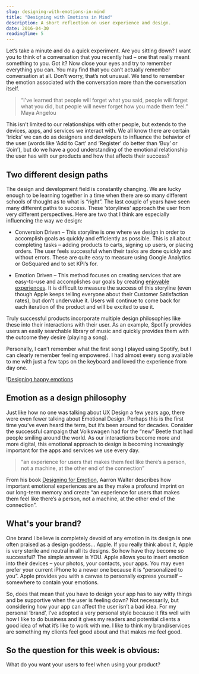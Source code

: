 ```yaml
---
slug: designing-with-emotions-in-mind
title: "Designing with Emotions in Mind"
description: A short reflection on user experience and design.
date: 2016-04-30
readingTime: 5
---
```


Let’s take a minute and do a quick experiment. Are you sitting down? I want you to think of a conversation that you recently had &#8211; one that really meant something to you. Got it? Now close your eyes and try to remember everything you can. You may find that you can’t actually remember conversation at all. Don’t worry, that’s not unusual. We tend to remember the emotion associated with the conversation more than the conversation itself.

> “I've learned that people will forget what you said, people will forget what you did, but people will never forget how you made them feel.”<br />Maya Angelou

This isn’t limited to our relationships with other people, but extends to the devices, apps, and services we interact with. We all know there are certain ‘tricks’ we can do as designers and developers to influence the behavior of the user (words like ‘Add to Cart’ and ‘Register’ do better than ‘Buy’ or ‘Join’), but do we have a good understanding of the emotional relationship the user has with our products and how that affects their success?

## Two different design paths

The design and development field is constantly changing. We are lucky enough to be learning together in a time when there are so many different schools of thought as to what is “right”. The last couple of years have seen many different paths to success. These ‘storylines’ approach the user from very different perspectives. Here are two that I think are especially influencing the way we design:

* Conversion Driven &#8211; This storyline is one where we design in order to accomplish goals as quickly and efficiently as possible. This is all about completing tasks &#8211; adding products to carts, signing up users, or placing orders. The user feels successful when their tasks are done quickly and without errors. These are quite easy to measure using Google Analytics or GoSquared and to set KPI’s for.

* Emotion Driven &#8211; This method focuses on creating services that are easy-to-use and accomplishes our goals by creating <a href="/the-extra-effort-for-great-ux/" target="_blank">enjoyable experiences</a>. It is difficult to measure the success of this storyline (even though Apple keeps telling everyone about their Customer Satisfaction rates), but don’t undervalue it. Users will continue to come back for each iteration of the product and will be excited to use it.

Truly successful products incorporate multiple design philosophies like these into their interactions with their user. As an example, Spotify provides users an easily searchable library of music and quickly provides them with the outcome they desire (playing a song).

Personally, I can’t remember what the first song I played using Spotify, but I can clearly remember feeling empowered. I had almost every song available to me with just a few taps on the keyboard and loved the experience from day one.

!<a href="/images/articles/image.gif">Designing happy emotions</a>

## Emotion as a design philosophy

Just like how no one was talking about UX Design a few years ago, there were even fewer talking about Emotional Design. Perhaps this is the first time you’ve even heard the term, but it’s been around for decades. Consider the successful campaign that Volkswagen had for the “new” Beetle that had people smiling around the world. As our interactions become more and more digital, this emotional approach to design is becoming increasingly important for the apps and services we use every day.

> “an experience for users that makes them feel like there’s a person, not a machine, at the other end of the connection”

From his book <a href="https://abookapart.com/products/designing-for-emotion" target="_blank">Designing for Emotion</a>, Aarron Walter describes how important emotional experiences are as they make a profound imprint on our long-term memory and create “an experience for users that makes them feel like there’s a person, not a machine, at the other end of the connection”.

## What's your brand?

One brand I believe is completely devoid of any emotion in its design is one often praised as a design goddess… Apple. If you really think about it, Apple is very sterile and neutral in all its designs. So how have they become so successful? The simple answer is YOU. Apple allows you to insert emotion into their devices &#8211; your photos, your contacts, your apps. You may even prefer your current iPhone to a newer one because it is “personalized to you”. Apple provides you with a canvas to personally express yourself &#8211; somewhere to contain your emotions.

So, does that mean that you have to design your app has to say witty things and be supportive when the user is feeling down? Not necessarily, but considering how your app can affect the user isn’t a bad idea. For my personal ‘brand’, I’ve adopted a very personal style because it fits well with how I like to do business and it gives my readers and potential clients a good idea of what it’s like to work with me. I like to think my brand/services are something my clients feel good about and that makes me feel good.

## So the question for this week is obvious:<br />
What do you want your users to feel when using your product?